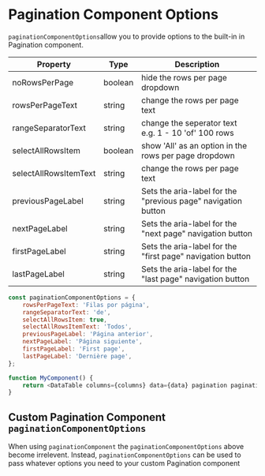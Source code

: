 
# Pagination Component Options

`paginationComponentOptions`allow you to provide options to the built-in in Pagination component.

| Property              | Type    | Description                                           						|
| --------------------- | ------- | ----------------------------------------------------------------- |
| noRowsPerPage         | boolean | hide the rows per page dropdown                       						|
| rowsPerPageText       | string  | change the rows per page text                         						|
| rangeSeparatorText    | string  | change the seperator text e.g. 1 - 10 'of' 100 rows   						|
| selectAllRowsItem     | boolean | show 'All' as an option in the rows per page dropdown 						|
| selectAllRowsItemText | string  | change the rows per page text                         						|
| previousPageLabel     | string  | Sets the aria-label for the "previous page" navigation button			|
| nextPageLabel					| string  | Sets the aria-label for the "next page" navigation button					|
| firstPageLabel 				| string  | Sets the aria-label for the "first page" navigation button				|
| lastPageLabel 				| string  | Sets the aria-label for the "last page" navigation button         |

```js
const paginationComponentOptions = {
	rowsPerPageText: 'Filas por página',
	rangeSeparatorText: 'de',
	selectAllRowsItem: true,
	selectAllRowsItemText: 'Todos',
	previousPageLabel: 'Página anterior',
	nextPageLabel: 'Página siguiente',
	firstPageLabel: 'First page',
	lastPageLabel: 'Dernière page',
};

function MyComponent() {
	return <DataTable columns={columns} data={data} pagination paginationComponentOptions={paginationComponentOptions} />;
}
```

## Custom Pagination Component `paginationComponentOptions`

When using `paginationComponent` the `paginationComponentOptions` above become irrelevent. Instead, `paginationComponentOptions` can be used to pass whatever options you need to your custom Pagination component

<Canvas>
	<Story id="pagination-options--options" />
</Canvas>
